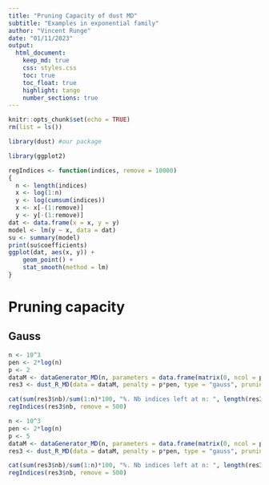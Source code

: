 ```yaml
---
title: "Pruning Capacity of dust MD"
subtitle: "Examples in exponential family"
author: "Vincent Runge"
date: "01/11/2023"
output:
  html_document:
    keep_md: true
    css: styles.css
    toc: true
    toc_float: true
    highlight: tango
    number_sections: true
---
```



```r
knitr::opts_chunk$set(echo = TRUE)
rm(list = ls())
```

```r
library(dust) #our package
```


```r
library(ggplot2)

regIndices <- function(indices, remove = 10000)
{
  n <- length(indices)
  x <- log(1:n)
  y <- log(cumsum(indices))
  x <- x[-(1:remove)]
  y <- y[-(1:remove)]
dat <- data.frame(x = x, y = y)
model <- lm(y ~ x, data = dat)
su <- summary(model)
print(su$coefficients)
ggplot(dat, aes(x, y)) +
    geom_point() +
    stat_smooth(method = lm)
}
```

# Pruning capacity


## Gauss

```r
n <- 10^3
pen <- 2*log(n)
p <- 2
dataM <- dataGenerator_MD(n, parameters = data.frame(matrix(0, ncol = p, nrow = 1)), type = "gauss")
res3 <- dust_R_MD(data = dataM, penalty = p*pen, type = "gauss", pruningOpt = 2)

cat(sum(res3$nb)/sum(1:n)*100, "%. Nb indices left at n: ", length(res3$lastIndexSet))
regIndices(res3$nb, remove = 500)
```

```r
n <- 10^3
pen <- 2*log(n)
p <- 5
dataM <- dataGenerator_MD(n, parameters = data.frame(matrix(0, ncol = p, nrow = 1)), type = "gauss")
res3 <- dust_R_MD(data = dataM, penalty = p*pen, type = "gauss", pruningOpt = 2)

cat(sum(res3$nb)/sum(1:n)*100, "%. Nb indices left at n: ", length(res3$lastIndexSet))
regIndices(res3$nb, remove = 500)
```

